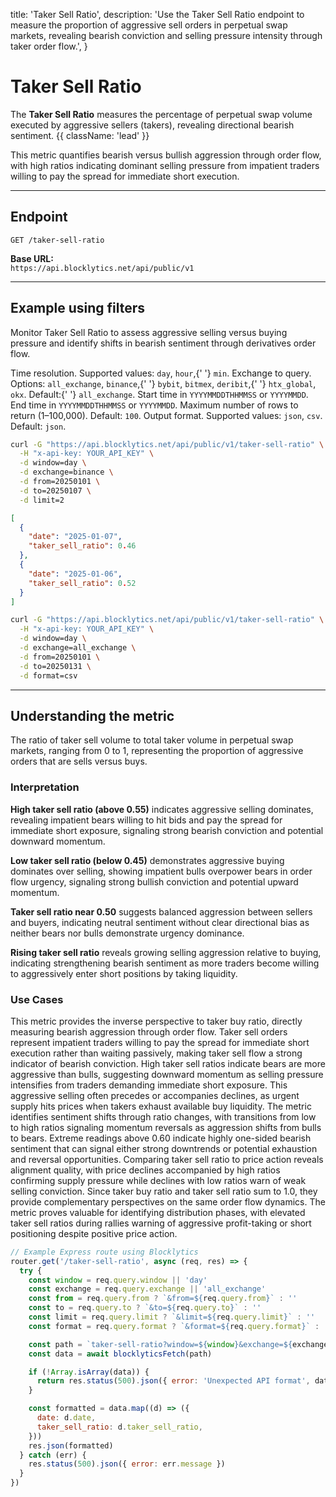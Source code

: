   title: 'Taker Sell Ratio',
  description:
    'Use the Taker Sell Ratio endpoint to measure the proportion of aggressive sell orders in perpetual swap markets, revealing bearish conviction and selling pressure intensity through taker order flow.',
}

# Taker Sell Ratio

The **Taker Sell Ratio** measures the percentage of perpetual swap volume executed by aggressive sellers (takers), revealing directional bearish sentiment. {{ className: 'lead' }}

This metric quantifies bearish versus bullish aggression through order flow, with high ratios indicating dominant selling pressure from impatient traders willing to pay the spread for immediate short execution.

---

## Endpoint

`GET /taker-sell-ratio`

**Base URL:**  
`https://api.blocklytics.net/api/public/v1`

---

## Example using filters

<Row>
  <Col>

Monitor Taker Sell Ratio to assess aggressive selling versus buying pressure and identify shifts in bearish sentiment through derivatives order flow.

<Properties>
  <Property name="window" type="string">
    Time resolution. Supported values: <code>day</code>, <code>hour</code>,{' '}
    <code>min</code>.
  </Property>
  <Property name="exchange" type="string">
    Exchange to query. Options: <code>all_exchange</code>, <code>binance</code>,{' '}
    <code>bybit</code>, <code>bitmex</code>, <code>deribit</code>,{' '}
    <code>htx_global</code>, <code>okx</code>. Default:{' '}
    <code>all_exchange</code>.
  </Property>
  <Property name="from" type="string">
    Start time in <code>YYYYMMDDTHHMMSS</code> or <code>YYYYMMDD</code>.
  </Property>
  <Property name="to" type="string">
    End time in <code>YYYYMMDDTHHMMSS</code> or <code>YYYYMMDD</code>.
  </Property>
  <Property name="limit" type="integer">
    Maximum number of rows to return (1–100,000). Default: <code>100</code>.
  </Property>
  <Property name="format" type="string">
    Output format. Supported values: <code>json</code>, <code>csv</code>.
    Default: <code>json</code>.
  </Property>
</Properties>

  </Col>
  <Col>

```bash {title="Requesting Taker Sell Ratio data"}
curl -G "https://api.blocklytics.net/api/public/v1/taker-sell-ratio" \
  -H "x-api-key: YOUR_API_KEY" \
  -d window=day \
  -d exchange=binance \
  -d from=20250101 \
  -d to=20250107 \
  -d limit=2
```

```json {title="Sample JSON response"}
[
  {
    "date": "2025-01-07",
    "taker_sell_ratio": 0.46
  },
  {
    "date": "2025-01-06",
    "taker_sell_ratio": 0.52
  }
]
```

```bash {title="Exporting as CSV"}
curl -G "https://api.blocklytics.net/api/public/v1/taker-sell-ratio" \
  -H "x-api-key: YOUR_API_KEY" \
  -d window=day \
  -d exchange=all_exchange \
  -d from=20250101 \
  -d to=20250131 \
  -d format=csv
```

  </Col>
</Row>

---

## Understanding the metric

<Row>
  <Col>

<Properties>
  <Property name="taker_sell_ratio" type="number">
    The ratio of taker sell volume to total taker volume in perpetual swap
    markets, ranging from 0 to 1, representing the proportion of aggressive
    orders that are sells versus buys.
  </Property>
</Properties>

### Interpretation

**High taker sell ratio (above 0.55)** indicates aggressive selling dominates, revealing impatient bears willing to hit bids and pay the spread for immediate short exposure, signaling strong bearish conviction and potential downward momentum.

**Low taker sell ratio (below 0.45)** demonstrates aggressive buying dominates over selling, showing impatient bulls overpower bears in order flow urgency, signaling strong bullish conviction and potential upward momentum.

**Taker sell ratio near 0.50** suggests balanced aggression between sellers and buyers, indicating neutral sentiment without clear directional bias as neither bears nor bulls demonstrate urgency dominance.

**Rising taker sell ratio** reveals growing selling aggression relative to buying, indicating strengthening bearish sentiment as more traders become willing to aggressively enter short positions by taking liquidity.

### Use Cases

This metric provides the inverse perspective to taker buy ratio, directly measuring bearish aggression through order flow. Taker sell orders represent impatient traders willing to pay the spread for immediate short execution rather than waiting passively, making taker sell flow a strong indicator of bearish conviction. High taker sell ratios indicate bears are more aggressive than bulls, suggesting downward momentum as selling pressure intensifies from traders demanding immediate short exposure. This aggressive selling often precedes or accompanies declines, as urgent supply hits prices when takers exhaust available buy liquidity. The metric identifies sentiment shifts through ratio changes, with transitions from low to high ratios signaling momentum reversals as aggression shifts from bulls to bears. Extreme readings above 0.60 indicate highly one-sided bearish sentiment that can signal either strong downtrends or potential exhaustion and reversal opportunities. Comparing taker sell ratio to price action reveals alignment quality, with price declines accompanied by high ratios confirming supply pressure while declines with low ratios warn of weak selling conviction. Since taker buy ratio and taker sell ratio sum to 1.0, they provide complementary perspectives on the same order flow dynamics. The metric proves valuable for identifying distribution phases, with elevated taker sell ratios during rallies warning of aggressive profit-taking or short positioning despite positive price action.

  </Col>
  <Col>

```js {title="Node.js (Express) example"}
// Example Express route using Blocklytics
router.get('/taker-sell-ratio', async (req, res) => {
  try {
    const window = req.query.window || 'day'
    const exchange = req.query.exchange || 'all_exchange'
    const from = req.query.from ? `&from=${req.query.from}` : ''
    const to = req.query.to ? `&to=${req.query.to}` : ''
    const limit = req.query.limit ? `&limit=${req.query.limit}` : ''
    const format = req.query.format ? `&format=${req.query.format}` : ''

    const path = `taker-sell-ratio?window=${window}&exchange=${exchange}${from}${to}${limit}${format}`
    const data = await blocklyticsFetch(path)

    if (!Array.isArray(data)) {
      return res.status(500).json({ error: 'Unexpected API format', data })
    }

    const formatted = data.map((d) => ({
      date: d.date,
      taker_sell_ratio: d.taker_sell_ratio,
    }))
    res.json(formatted)
  } catch (err) {
    res.status(500).json({ error: err.message })
  }
})
```

  </Col>
</Row>
